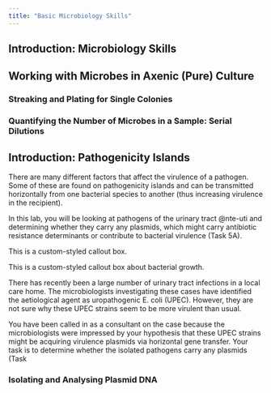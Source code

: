 ```yaml
---
title: "Basic Microbiology Skills"
---
```


## Introduction: Microbiology Skills

## Working with Microbes in Axenic (Pure) Culture

### Streaking and Plating for Single Colonies

### Quantifying the Number of Microbes in a Sample: Serial Dilutions

## Introduction: Pathogenicity Islands

There are many different factors that affect the virulence of a pathogen. Some of these are found on pathogenicity islands and can be transmitted horizontally from one bacterial species to another (thus increasing virulence in the recipient).

In this lab, you will be looking at pathogens of the urinary tract @nte-uti and determining whether they carry any plasmids, which might carry antibiotic resistance determinants or contribute to bacterial virulence (Task 5A). 

::: {.callout-casestudy}
This is a custom-styled callout box.
:::

::: {.callout-casestudy #casestudy-example title="Case Study: Bacterial Growth"}
This is a custom-styled callout box about bacterial growth.
:::

::: {#nte-uti .callout-note icon=false title="Case Study 1"}

There has recently been a large number of urinary tract infections in a local care home. The microbiologists investigating these cases have identified the aetiological agent as uropathogenic E. coli (UPEC). However, they are not sure why these UPEC strains seem to be more virulent than usual.

You have been called in as a consultant on the case because the microbiologists were impressed by your hypothesis that these UPEC strains might be acquiring virulence plasmids via horizontal gene transfer. Your task is to determine whether the isolated pathogens carry any plasmids (Task 
:::
 
### Isolating and Analysing Plasmid DNA


